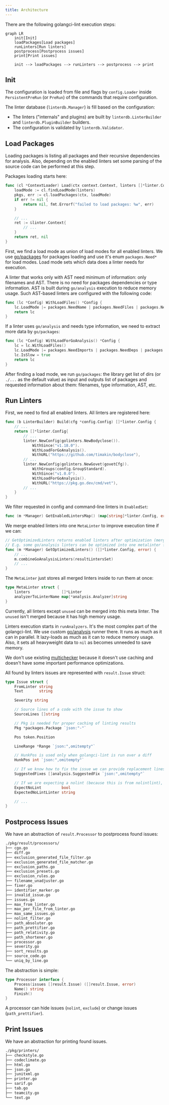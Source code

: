 ```yaml
---
title: Architecture
---
```




There are the following golangci-lint execution steps:

<ResponsiveContainer>

```mermaid
graph LR
    init[Init]
    loadPackages[Load packages]
    runLinters[Run linters]
    postprocess[Postprocess issues]
    print[Print issues]

    init --> loadPackages --> runLinters --> postprocess --> print

```

</ResponsiveContainer>

## Init

The configuration is loaded from file and flags by `config.Loader` inside `PersistentPreRun` (or `PreRun`) of the commands that require configuration.

The linter database (`linterdb.Manager`) is fill based on the configuration:
- The linters ("internals" and plugins) are built by `linterdb.LinterBuilder` and `linterdb.PluginBuilder` builders.
- The configuration is validated by `linterdb.Validator`.

## Load Packages

Loading packages is listing all packages and their recursive dependencies for analysis.
Also, depending on the enabled linters set some parsing of the source code can be performed at this step.

Packages loading starts here:

```go title=pkg/lint/load.go
func (cl *ContextLoader) Load(ctx context.Context, linters []*linter.Config) (*linter.Context, error) {
	loadMode := cl.findLoadMode(linters)
	pkgs, err := cl.loadPackages(ctx, loadMode)
	if err != nil {
		return nil, fmt.Errorf("failed to load packages: %w", err)
	}

	// ...
	ret := &linter.Context{
		// ...
	}
	return ret, nil
}
```

First, we find a load mode as union of load modes for all enabled linters.
We use [go/packages](https://pkg.go.dev/golang.org/x/tools/go/packages) for packages loading and use it's enum `packages.Need*` for load modes.
Load mode sets which data does a linter needs for execution.

A linter that works only with AST need minimum of information: only filenames and AST. There is no need for
packages dependencies or type information. AST is built during `go/analysis` execution to reduce memory usage.
Such AST-based linters are configured with the following code:

```go title=pkg/lint/linter/config.go
func (lc *Config) WithLoadFiles() *Config {
	lc.LoadMode |= packages.NeedName | packages.NeedFiles | packages.NeedCompiledGoFiles
	return lc
}
```

If a linter uses `go/analysis` and needs type information, we need to extract more data by `go/packages`:

```go title=pkg/lint/linter/config.go
func (lc *Config) WithLoadForGoAnalysis() *Config {
	lc = lc.WithLoadFiles()
	lc.LoadMode |= packages.NeedImports | packages.NeedDeps | packages.NeedExportFile | packages.NeedTypesSizes
	lc.IsSlow = true
	return lc
}
```

After finding a load mode, we run `go/packages`: the library get list of dirs (or `./...` as the default value) as input
and outputs list of packages and requested information about them: filenames, type information, AST, etc.

## Run Linters

First, we need to find all enabled linters. All linters are registered here:

```go title=pkg/lint/lintersdb/builder_linter.go
func (b LinterBuilder) Build(cfg *config.Config) []*linter.Config {
	// ...
	return []*linter.Config{
		// ...
		linter.NewConfig(golinters.NewBodyclose()).
			WithSince("v1.18.0").
			WithLoadForGoAnalysis().
			WithURL("https://github.com/timakin/bodyclose"),
		// ...
		linter.NewConfig(golinters.NewGovet(govetCfg)).
			WithGroups(config.GroupStandard).
			WithSince("v1.0.0").
			WithLoadForGoAnalysis().
			WithURL("https://pkg.go.dev/cmd/vet"),
		// ...
	}
}
```

We filter requested in config and command-line linters in `EnabledSet`:

```go title=pkg/lint/lintersdb/manager.go
func (m *Manager) GetEnabledLintersMap() (map[string]*linter.Config, error)
```

We merge enabled linters into one `MetaLinter` to improve execution time if we can:

```go titlepkg/lint/lintersdb/manager.go
// GetOptimizedLinters returns enabled linters after optimization (merging) of multiple linters into a fewer number of linters.
// E.g. some go/analysis linters can be optimized into one metalinter for data reuse and speed up.
func (m *Manager) GetOptimizedLinters() ([]*linter.Config, error) {
	// ...
	m.combineGoAnalysisLinters(resultLintersSet)
	// ...
}
```

The `MetaLinter` just stores all merged linters inside to run them at once:

```go title=pkg/golinters/goanalysis/metalinter.go
type MetaLinter struct {
	linters              []*Linter
	analyzerToLinterName map[*analysis.Analyzer]string
}
```

Currently, all linters except `unused` can be merged into this meta linter.
The `unused` isn't merged because it has high memory usage.

Linters execution starts in `runAnalyzers`.
It's the most complex part of the golangci-lint.
We use custom [go/analysis](https://pkg.go.dev/golang.org/x/tools/go/analysis) runner there.
It runs as much as it can in parallel. It lazy-loads as much as it can to reduce memory usage.
Also, it sets all heavyweight data to `nil` as becomes unneeded to save memory.

We don't use existing [multichecker](https://pkg.go.dev/golang.org/x/tools/go/analysis/multichecker) because
it doesn't use caching and doesn't have some important performance optimizations.

All found by linters issues are represented with `result.Issue` struct:

```go title=pkg/result/issue.go
type Issue struct {
	FromLinter string
	Text       string

	Severity string

	// Source lines of a code with the issue to show
	SourceLines []string

	// Pkg is needed for proper caching of linting results
	Pkg *packages.Package `json:"-"`

	Pos token.Position

	LineRange *Range `json:",omitempty"`

	// HunkPos is used only when golangci-lint is run over a diff
	HunkPos int `json:",omitempty"`

	// If we know how to fix the issue we can provide replacement lines
	SuggestedFixes []analysis.SuggestedFix `json:",omitempty"`

	// If we are expecting a nolint (because this is from nolintlint), record the expected linter
	ExpectNoLint         bool
	ExpectedNoLintLinter string

	// ...
}
```

## Postprocess Issues

We have an abstraction of `result.Processor` to postprocess found issues:

<!--
$ tree -L 1 ./pkg/result/processors/ | grep -v test
-->

```sh
./pkg/result/processors/
├── cgo.go
├── diff.go
├── exclusion_generated_file_filter.go
├── exclusion_generated_file_matcher.go
├── exclusion_paths.go
├── exclusion_presets.go
├── exclusion_rules.go
├── filename_unadjuster.go
├── fixer.go
├── identifier_marker.go
├── invalid_issue.go
├── issues.go
├── max_from_linter.go
├── max_per_file_from_linter.go
├── max_same_issues.go
├── nolint_filter.go
├── path_absoluter.go
├── path_prettifier.go
├── path_relativity.go
├── path_shortener.go
├── processor.go
├── severity.go
├── sort_results.go
├── source_code.go
└── uniq_by_line.go


```

The abstraction is simple:

```go title=pkg/result/processors/processor.go
type Processor interface {
	Process(issues []result.Issue) ([]result.Issue, error)
	Name() string
	Finish()
}
```

A processor can hide issues (`nolint`, `exclude`) or change issues (`path_prettifier`).

## Print Issues

We have an abstraction for printing found issues.

<!--
$ tree -L 1 ./pkg/printers/ | grep -v test
-->

```sh
./pkg/printers/
├── checkstyle.go
├── codeclimate.go
├── html.go
├── json.go
├── junitxml.go
├── printer.go
├── sarif.go
├── tab.go
├── teamcity.go
└── text.go
```
